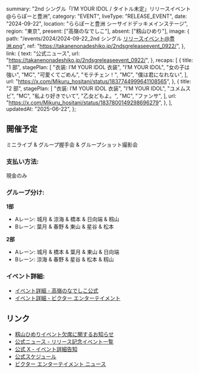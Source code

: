   summary: "2nd シングル「I’M YOUR IDOL / タイトル未定」リリースイベント@ららぽーと豊洲",
  category: "EVENT",
  liveType: "RELEASE_EVENT",
  date: "2024-09-22",
  location: "ららぽーと豊洲 シーサイドデッキメインステージ",
  region: "東京",
  present: ["高嶺のなでしこ"],
  absent: ["籾山ひめり"],
  image: {
    path: "/events/2024/2024-09-22_2nd シングル リリースイベント@豊洲.png",
    ref: "https://takanenonadeshiko.jp/2ndsgreleaseevent_0922/",
  },
  link: {
    text: "公式ニュース",
    url: "https://takanenonadeshiko.jp/2ndsgreleaseevent_0922/",
  },
  recaps: [
    {
      title: "1 部",
      stagePlan: [
        "衣装: I’M YOUR IDOL 衣装",
        "I’M YOUR IDOL",
        "女の子は強い",
        "MC",
        "可愛くてごめん",
        "モテチェン！",
        "MC",
        "僕は君になれない",
      ],
      url: "https://x.com/Mikuru_hositani/status/1837744999641108565",
    },
    {
      title: "2 部",
      stagePlan: [
        "衣装: I’M YOUR IDOL 衣装",
        "I’M YOUR IDOL",
        "ユメムスビ",
        "MC",
        "私より好きでいて",
        "乙女どもよ。",
        "MC",
        "ファンサ",
      ],
      url: "https://x.com/Mikuru_hositani/status/1837800149298696279",
    },
  ],
  updatedAt: "2025-06-22",
};

## 開催予定

ミニライブ & グループ握手会 & グループショット撮影会

### 支払い方法:

現金のみ

### グループ分け:

**1部**

- Aレーン: 城月 & 涼海 & 橋本 & 日向端 & 籾山
- Bレーン: 葉月 & 春野 & 東山 & 星谷 & 松本

**2部**

- Aレーン: 城月 & 橋本 & 葉月 & 東山 & 日向端
- Bレーン: 涼海 & 春野 & 星谷 & 松本 & 籾山

### イベント詳細:

- [イベント詳細 - 高嶺のなでしこ公式](https://takanenonadeshiko.jp/2ndsgreleaseevent_0922/)
- [イベント詳細 - ビクター エンターテイメント](https://www.jvcmusic.co.jp/-/News/A028511/20.html)

## リンク

- [籾山ひめりイベント欠席に関するお知らせ](https://takanenonadeshiko.jp/?p=2473)
- [公式ニュース - リリース記念イベント一覧](https://takanenonadeshiko.jp/2ndsgreleaseevent_all/)
- [公式 X - イベント詳細告知](https://x.com/takanenofficial/status/1833865384518107256)
- [公式スケジュール](https://takanenonadeshiko.jp/?p=2355)
- [ビクター エンターテイメント ニュース](https://www.jvcmusic.co.jp/-/News/A028511/16.html)
